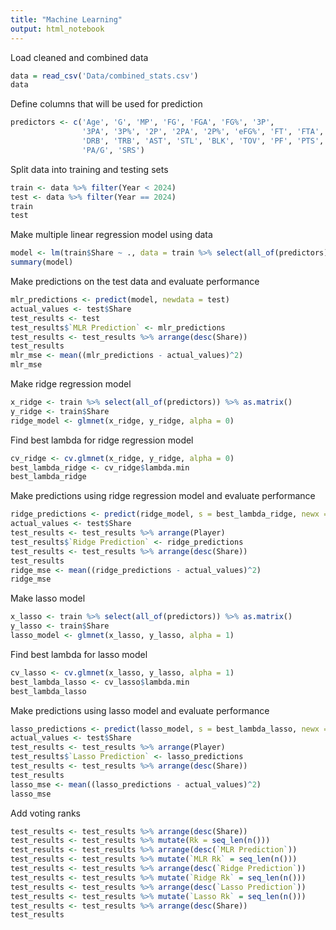 ```yaml
---
title: "Machine Learning"
output: html_notebook
---
```


Load cleaned and combined data

```r
data = read_csv('Data/combined_stats.csv')
data
```

Define columns that will be used for prediction

```r
predictors <- c('Age', 'G', 'MP', 'FG', 'FGA', 'FG%', '3P',
                '3PA', '3P%', '2P', '2PA', '2P%', 'eFG%', 'FT', 'FTA', 'FT%', 'ORB',
                'DRB', 'TRB', 'AST', 'STL', 'BLK', 'TOV', 'PF', 'PTS', 'Year', 'W', 'L', 'W/L%', 'GB', 'PS/G',
                'PA/G', 'SRS')
```

Split data into training and testing sets

```r
train <- data %>% filter(Year < 2024)
test <- data %>% filter(Year == 2024)
train
test
```

Make multiple linear regression model using data

```r
model <- lm(train$Share ~ ., data = train %>% select(all_of(predictors)))
summary(model)
```

Make predictions on the test data and evaluate performance

```r
mlr_predictions <- predict(model, newdata = test)
actual_values <- test$Share
test_results <- test
test_results$`MLR Prediction` <- mlr_predictions
test_results <- test_results %>% arrange(desc(Share))
test_results
mlr_mse <- mean((mlr_predictions - actual_values)^2)
mlr_mse
```

Make ridge regression model

```r
x_ridge <- train %>% select(all_of(predictors)) %>% as.matrix()
y_ridge <- train$Share
ridge_model <- glmnet(x_ridge, y_ridge, alpha = 0)
```

Find best lambda for ridge regression model

```r
cv_ridge <- cv.glmnet(x_ridge, y_ridge, alpha = 0)
best_lambda_ridge <- cv_ridge$lambda.min
best_lambda_ridge
```

Make predictions using ridge regression model and evaluate performance

```r
ridge_predictions <- predict(ridge_model, s = best_lambda_ridge, newx = test %>% select(all_of(predictors)) %>% as.matrix()) %>% as.vector()
actual_values <- test$Share
test_results <- test_results %>% arrange(Player)
test_results$`Ridge Prediction` <- ridge_predictions
test_results <- test_results %>% arrange(desc(Share))
test_results
ridge_mse <- mean((ridge_predictions - actual_values)^2)
ridge_mse
```

Make lasso model

```r
x_lasso <- train %>% select(all_of(predictors)) %>% as.matrix()
y_lasso <- train$Share
lasso_model <- glmnet(x_lasso, y_lasso, alpha = 1)
```

Find best lambda for lasso model

```r
cv_lasso <- cv.glmnet(x_lasso, y_lasso, alpha = 1)
best_lambda_lasso <- cv_lasso$lambda.min
best_lambda_lasso
```

Make predictions using lasso model and evaluate performance

```r
lasso_predictions <- predict(lasso_model, s = best_lambda_lasso, newx = test %>% select(all_of(predictors)) %>% as.matrix()) %>% as.vector()
actual_values <- test$Share
test_results <- test_results %>% arrange(Player)
test_results$`Lasso Prediction` <- lasso_predictions
test_results <- test_results %>% arrange(desc(Share))
test_results
lasso_mse <- mean((lasso_predictions - actual_values)^2)
lasso_mse
```

Add voting ranks

```r
test_results <- test_results %>% arrange(desc(Share))
test_results <- test_results %>% mutate(Rk = seq_len(n()))
test_results <- test_results %>% arrange(desc(`MLR Prediction`))
test_results <- test_results %>% mutate(`MLR Rk` = seq_len(n()))
test_results <- test_results %>% arrange(desc(`Ridge Prediction`))
test_results <- test_results %>% mutate(`Ridge Rk` = seq_len(n()))
test_results <- test_results %>% arrange(desc(`Lasso Prediction`))
test_results <- test_results %>% mutate(`Lasso Rk` = seq_len(n()))
test_results <- test_results %>% arrange(desc(Share))
test_results
```